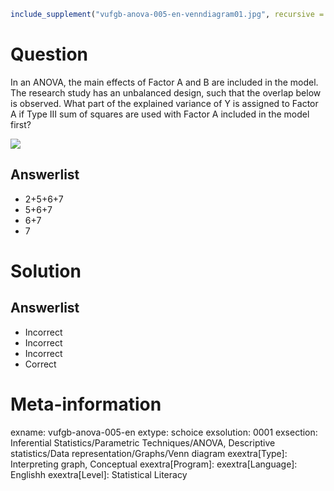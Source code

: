 ```r
include_supplement("vufgb-anova-005-en-venndiagram01.jpg", recursive = TRUE)
```

Question
========

In an ANOVA, the main effects of Factor A and B are included in the model. The research study has an unbalanced design, such that the overlap below is observed. What part of the explained variance of Y is assigned to Factor A if Type III sum of squares are used with Factor A included in the model first?

![](vufgb-anova-005-en-venndiagram01.jpg)
  
Answerlist
----------
* 2+5+6+7
* 5+6+7
* 6+7
* 7


Solution
========

Answerlist
----------
* Incorrect
* Incorrect
* Incorrect
* Correct

Meta-information
================
exname: vufgb-anova-005-en
extype: schoice
exsolution: 0001
exsection: Inferential Statistics/Parametric Techniques/ANOVA, Descriptive statistics/Data representation/Graphs/Venn diagram
exextra[Type]: Interpreting graph, Conceptual
exextra[Program]: 
exextra[Language]: Englishh
exextra[Level]: Statistical Literacy
